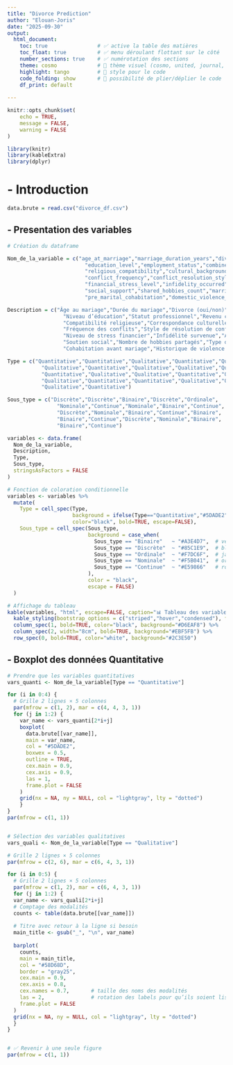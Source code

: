 ```yaml
---
title: "Divorce Prediction"
author: "Elouan-Joris"
date: "2025-09-30"
output:
  html_document:
    toc: true                # ✅ active la table des matières
    toc_float: true          # ✅ menu déroulant flottant sur le côté
    number_sections: true    # ✅ numérotation des sections
    theme: cosmo             # 🌈 thème visuel (cosmo, united, journal, etc.)
    highlight: tango         # 🎨 style pour le code
    code_folding: show       # 🔽 possibilité de plier/déplier le code
    df_print: default
  
---
```



```r
knitr::opts_chunk$set(
	echo = TRUE,
	message = FALSE,
	warning = FALSE
)
```

```r
library(knitr)
library(kableExtra)
library(dplyr)

```

# - Introduction

```r
data.brute = read.csv("divorce_df.csv")
```
## - Presentation des variables


```r

# Création du dataframe

Nom_de_la_variable = c("age_at_marriage","marriage_duration_years","divorced","num_children",
                         "education_level","employment_status","combined_income",
                         "religious_compatibility","cultural_background_match","communication_score",
                         "conflict_frequency","conflict_resolution_style","mental_health_issues",
                         "financial_stress_level","infidelity_occurred","counseling_attended",
                         "social_support","shared_hobbies_count","marriage_type",
                         "pre_marital_cohabitation","domestic_violence_history","trust_score")

Description = c("Âge au mariage","Durée du mariage","Divorce (oui/non)","Nombre d’enfants",
                  "Niveau d’éducation","Statut professionnel","Revenu combiné",
                  "Compatibilité religieuse","Correspondance culturelle","Score de communication",
                  "Fréquence des conflits","Style de résolution de conflit","Problèmes de santé mentale",
                  "Niveau de stress financier","Infidélité survenue","A suivi un counseling",
                  "Soutien social","Nombre de hobbies partagés","Type de mariage",
                  "Cohabitation avant mariage","Historique de violence domestique","Score de confiance")

Type = c("Quantitative","Quantitative","Qualitative","Quantitative","Qualitative",
           "Qualitative","Quantitative","Qualitative","Qualitative","Quantitative",
           "Quantitative","Qualitative","Qualitative","Quantitative","Qualitative",
           "Qualitative","Quantitative","Quantitative","Qualitative","Qualitative",
           "Qualitative","Quantitative")

Sous_type = c("Discrète","Discrète","Binaire","Discrète","Ordinale",
                "Nominale","Continue","Nominale","Binaire","Continue",
                "Discrète","Nominale","Binaire","Continue","Binaire",
                "Binaire","Continue","Discrète","Nominale","Binaire",
                "Binaire","Continue")

variables <- data.frame(
  Nom_de_la_variable,
  Description,
  Type,
  Sous_type,
  stringsAsFactors = FALSE
)

# Fonction de coloration conditionnelle
variables <- variables %>%
  mutate(
    Type = cell_spec(Type,
                     background = ifelse(Type=="Quantitative","#5DADE2","#58D68D"),
                     color="black", bold=TRUE, escape=FALSE),
    Sous_type = cell_spec(Sous_type,
                          background = case_when(
                            Sous_type == "Binaire"   ~ "#A3E4D7",  # vert menthe
                            Sous_type == "Discrète"  ~ "#85C1E9",  # bleu clair
                            Sous_type == "Ordinale"  ~ "#F7DC6F",  # jaune doré
                            Sous_type == "Nominale"  ~ "#F5B041",  # orange doux
                            Sous_type == "Continue"  ~ "#E59866"   # rouge rosé
                          ),
                          color = "black",
                          escape = FALSE)
  )

# Affichage du tableau
kable(variables, "html", escape=FALSE, caption="📊 Tableau des variables avec code couleur") %>%
  kable_styling(bootstrap_options = c("striped","hover","condensed"), full_width=FALSE) %>%
  column_spec(1, bold=TRUE, color="black", background="#D6EAF8") %>%    # colonne Nom_de_la_variable
  column_spec(2, width="8cm", bold=TRUE, background="#EBF5FB") %>%       # colonne Description
  row_spec(0, bold=TRUE, color="white", background="#2C3E50")            # header
```

## - Boxplot des données Quantitative


```r
# Prendre que les variables quantitatives
vars_quanti <- Nom_de_la_variable[Type == "Quantitative"]

for (i in 0:4) {
  # Grille 2 lignes × 5 colonnes
  par(mfrow = c(1, 2), mar = c(4, 4, 3, 1))
  for (j in 1:2) {
    var_name <- vars_quanti[2*i+j]
    boxplot(
      data.brute[[var_name]],
      main = var_name,
      col = "#5DADE2",
      boxwex = 0.5,
      outline = TRUE,
      cex.main = 0.9,
      cex.axis = 0.9,
      las = 1,
      frame.plot = FALSE
    )
    grid(nx = NA, ny = NULL, col = "lightgray", lty = "dotted")
    }
}
par(mfrow = c(1, 1))



```

```r
# Sélection des variables qualitatives
vars_quali <- Nom_de_la_variable[Type == "Qualitative"]

# Grille 2 lignes × 5 colonnes
par(mfrow = c(2, 6), mar = c(6, 4, 3, 1)) 

for (i in 0:5) {
  # Grille 2 lignes × 5 colonnes
  par(mfrow = c(1, 2), mar = c(6, 4, 3, 1))
  for (j in 1:2) {
  var_name <- vars_quali[2*i+j]
  # Comptage des modalités
  counts <- table(data.brute[[var_name]])
  
  # Titre avec retour à la ligne si besoin
  main_title <- gsub("_", "\n", var_name)
  
  barplot(
    counts,
    main = main_title,
    col = "#58D68D",
    border = "gray25",
    cex.main = 0.9,
    cex.axis = 0.8,
    cex.names = 0.7,       # taille des noms des modalités
    las = 2,               # rotation des labels pour qu’ils soient lisibles
    frame.plot = FALSE
  )
  grid(nx = NA, ny = NULL, col = "lightgray", lty = "dotted")
  }
}


# ✅ Revenir à une seule figure
par(mfrow = c(1, 1))
```
